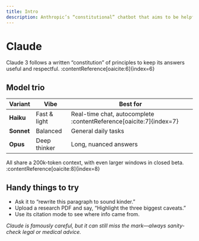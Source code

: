 ```yaml
---
title: Intro
description: Anthropic’s “constitutional” chatbot that aims to be helpful and harmless.
---
```


# Claude

<Callout type="info" emoji="🛡️" title="Big picture">
Claude 3 follows a written “constitution” of principles to keep its answers useful and respectful. :contentReference[oaicite:6]{index=6}  
</Callout>

## Model trio

| Variant | Vibe | Best for |
| ------- | ---- | -------- |
| **Haiku** | Fast & light | Real-time chat, autocomplete :contentReference[oaicite:7]{index=7} |
| **Sonnet** | Balanced | General daily tasks |
| **Opus** | Deep thinker | Long, nuanced answers |

All share a 200k-token context, with even larger windows in closed beta. :contentReference[oaicite:8]{index=8}  

## Handy things to try

- Ask it to “rewrite this paragraph to sound kinder.”  
- Upload a research PDF and say, “Highlight the three biggest caveats.”  
- Use its citation mode to see where info came from.

*Claude is famously careful, but it can still miss the mark—always sanity-check legal or medical advice.*  
